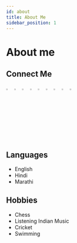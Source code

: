 ```yaml
---
id: about
title: About Me
sidebar_position: 1
---
```


# About me


## Connect Me
  [<img src="https://img.icons8.com/flat-round/48/000000/phone.png" width="3.5%"/>](tel:+91-7083093033)
  [<img src="https://img.icons8.com/color/48/000000/linkedin.png" width="3.5%"/>](https://www.linkedin.com/in/kaustubhk24/)
  [<img src="https://img.icons8.com/windows/32/000000/hackerrank.png" width="3.5%"/>](https://www.hackerrank.com/kaustubhk24/)
  [<img src="https://img.icons8.com/fluency/32/000000/github.png" width="3.5%"/>](https://www.github.com/kaustubhk24/)
  [<img src="https://img.icons8.com/color/48/000000/twitter.png" width="3.5%"/>](https://twitter.com/kaustubhk24)
  [<img src="https://img.icons8.com/fluency/48/000000/domain.png" width="3.5%"/>](https://kaustubh.codes/)
  [<img src="https://img.icons8.com/fluency/48/000000/mail.png" width="3.5%"/>](mailto:kaustubh@outlook.in)
  [<img src="https://img.icons8.com/fluent/48/000000/facebook-new.png" width="3.5%"/>](https://www.facebook.com/realkaustubh/)
  [<img src="https://img.icons8.com/fluent/48/000000/instagram-new.png" width="3.5%"/>](https://www.instagram.com/kaustubhk24)
  
  ## Languages
  * English
  * Hindi
  * Marathi
## Hobbies
  * Chess
  * Listening Indian Music
  * Cricket
  * Swimming